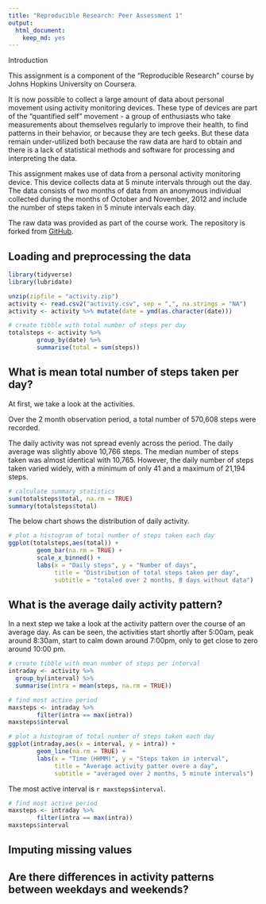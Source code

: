 ```yaml
---
title: "Reproducible Research: Peer Assessment 1"
output: 
  html_document: 
    keep_md: yes
---
```


Introduction

This assignment is a component of the "Reproducible Research" course by Johns Hopkins University on Coursera. 

It is now possible to collect a large amount of data about personal movement using activity monitoring devices. These type of devices are part of the "quantified self" movement - a group of enthusiasts who take measurements about themselves regularly to improve their health, to find patterns in their behavior, or because they are tech geeks. But these data remain under-utilized both because the raw data are hard to obtain and there is a lack of statistical methods and software for processing and interpreting the data.

This assignment makes use of data from a personal activity monitoring device. This device collects data at 5 minute intervals through out the day. The data consists of two months of data from an anonymous individual collected during the months of October and November, 2012 and include the number of steps taken in 5 minute intervals each day.

The raw data was provided as part of the course work. 
The repository is forked from [GitHub](http://github.com/rdpeng/RepData_PeerAssessment1).

## Loading and preprocessing the data

```r

library(tidyverse)
library(lubridate)

```

```r

unzip(zipfile = "activity.zip")
activity <- read.csv2("activity.csv", sep = ",", na.strings = "NA")
activity <- activity %>% mutate(date = ymd(as.character(date)))

```

```r

# create tibble with total number of steps per day
totalsteps <- activity %>% 
        group_by(date) %>% 
        summarise(total = sum(steps))
```


## What is mean total number of steps taken per day?

At first, we take a look at the activities.

Over the 2 month observation period, a total number of 570,608 steps were recorded. 

The daily activity was not spread evenly across the period. The daily average was slightly above 10,766 steps. The median number of steps taken was almost identical with 10,765. However, the daily number of steps taken varied widely, with a minimum of only 41 and a maximum of 21,194 steps.

```r

# calculate summary statistics
sum(totalsteps$total, na.rm = TRUE)
summary(totalsteps$total)

```


The below chart shows the distribution of daily activity.

```r

# plot a histogram of total number of steps taken each day
ggplot(totalsteps,aes(total)) +
        geom_bar(na.rm = TRUE) + 
        scale_x_binned() + 
        labs(x = "Daily steps", y = "Number of days", 
             title = "Distribution of total steps taken per day",
             subtitle = "totaled over 2 months, 8 days without data")

```


## What is the average daily activity pattern?

In a next step we take a look at the activity pattern over the course of an average day.
As can be seen, the activities start shortly after 5:00am, peak around 8:30am, start to calm down around 7:00pm, only to get close to zero around 10:00 pm.

```r

# create tibble with mean number of steps per interval
intraday <- activity %>%
  group_by(interval) %>%
  summarise(intra = mean(steps, na.rm = TRUE))

# find most active period
maxsteps <- intraday %>%
        filter(intra == max(intra))
maxsteps$interval

# plot a histogram of total number of steps taken each day
ggplot(intraday,aes(x = interval, y = intra)) +
        geom_line(na.rm = TRUE) + 
        labs(x = "Time (HHMM)", y = "Steps taken in interval", 
             title = "Average activity patter overe a day",
             subtitle = "averaged over 2 months, 5 minute intervals")

```

The most active interval is `r maxsteps$interval`.

```r

# find most active period
maxsteps <- intraday %>%
        filter(intra == max(intra))
maxsteps$interval

```


## Imputing missing values



## Are there differences in activity patterns between weekdays and weekends?
